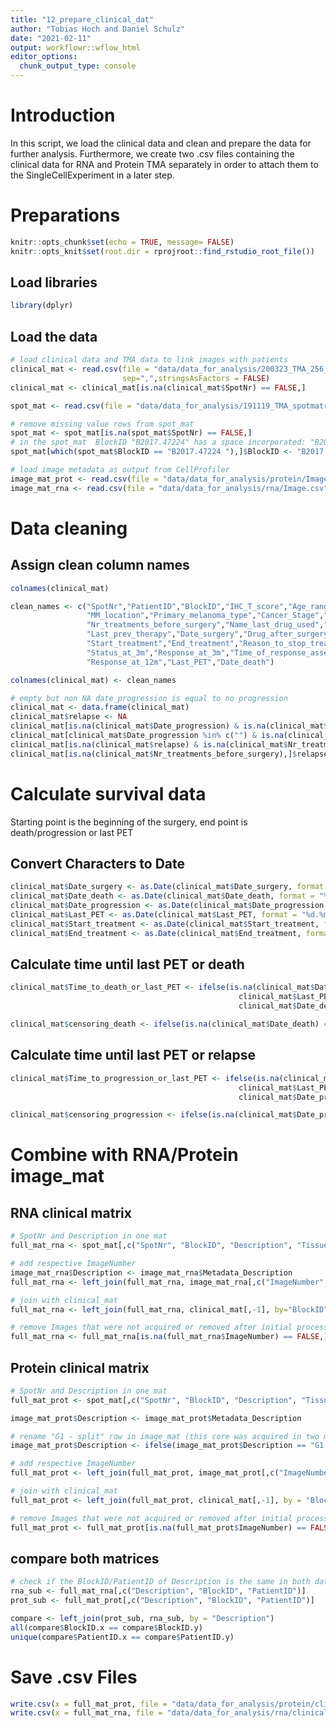 ```yaml
---
title: "12_prepare_clinical_dat"
author: "Tobias Hoch and Daniel Schulz"
date: "2021-02-11"
output: workflowr::wflow_html
editor_options:
  chunk_output_type: console
---
```


# Introduction
In this script, we load the clinical data and clean and prepare the data for further analysis. Furthermore, we create two .csv files containing the clinical data for RNA and Protein TMA separately in order to attach them to the SingleCellExperiment in a later step. 

# Preparations

```r
knitr::opts_chunk$set(echo = TRUE, message= FALSE)
knitr::opts_knit$set(root.dir = rprojroot::find_rstudio_root_file())
```

## Load libraries
```r
library(dplyr)
```

## Load the data

```r
# load clinical data and TMA data to link images with patients
clinical_mat <- read.csv(file = "data/data_for_analysis/200323_TMA_256_clinical_data_March2020.csv",
                         sep=",",stringsAsFactors = FALSE)
clinical_mat <- clinical_mat[is.na(clinical_mat$SpotNr) == FALSE,]

spot_mat <- read.csv(file = "data/data_for_analysis/191119_TMA_spotmatrix.csv", sep= ";",stringsAsFactors = FALSE)

# remove missing value rows from spot_mat
spot_mat <- spot_mat[is.na(spot_mat$SpotNr) == FALSE,]
# in the spot_mat  BlockID "B2017.47224" has a space incorporated: "B2017.47224 ". We will rename this BlockID here.
spot_mat[which(spot_mat$BlockID == "B2017.47224 "),]$BlockID <- "B2017.47224"

# load image metadata as output from CellProfiler
image_mat_prot <- read.csv(file = "data/data_for_analysis/protein/Image.csv", stringsAsFactors = FALSE)
image_mat_rna <- read.csv(file = "data/data_for_analysis/rna/Image.csv", stringsAsFactors = FALSE)
```

# Data cleaning

## Assign clean column names

```r
colnames(clinical_mat)

clean_names <- c("SpotNr","PatientID","BlockID","IHC_T_score","Age_range","Gender",
                 "MM_location","Primary_melanoma_type","Cancer_Stage","Mutation",
                 "Nr_treatments_before_surgery","Name_last_drug_used","Last_sys_treatment_before_surgery",
                 "Last_prev_therapy","Date_surgery","Drug_after_surgery","Treatment_after_surgery","Adjuvant",
                 "Start_treatment","End_treatment","Reason_to_stop_treatment","Date_progression",
                 "Status_at_3m","Response_at_3m","Time_of_response_assesment","Response_at_6m",
                 "Response_at_12m","Last_PET","Date_death")

colnames(clinical_mat) <- clean_names

# empty but non NA date_progression is equal to no progression
clinical_mat <- data.frame(clinical_mat)
clinical_mat$relapse <- NA
clinical_mat[is.na(clinical_mat$Date_progression) & is.na(clinical_mat$Nr_treatments_before_surgery) == FALSE,]$relapse <- "untreated/lost"
clinical_mat[clinical_mat$Date_progression %in% c("") & is.na(clinical_mat$Nr_treatments_before_surgery) == FALSE,]$relapse <- "no relapse"
clinical_mat[is.na(clinical_mat$relapse) & is.na(clinical_mat$Nr_treatments_before_surgery) == FALSE,]$relapse <- "relapse"
clinical_mat[is.na(clinical_mat$Nr_treatments_before_surgery),]$relapse <- "control"
```

# Calculate survival data
Starting point is the beginning of the surgery, end point is death/progression or last PET

## Convert Characters to Date

```r
clinical_mat$Date_surgery <- as.Date(clinical_mat$Date_surgery, format = "%d.%m.%Y")
clinical_mat$Date_death <- as.Date(clinical_mat$Date_death, format = "%d.%m.%Y")
clinical_mat$Date_progression <- as.Date(clinical_mat$Date_progression, format = "%d.%m.%Y")
clinical_mat$Last_PET <- as.Date(clinical_mat$Last_PET, format = "%d.%m.%Y")
clinical_mat$Start_treatment <- as.Date(clinical_mat$Start_treatment, format = "%d.%m.%Y")
clinical_mat$End_treatment <- as.Date(clinical_mat$End_treatment, format = "%d.%m.%Y")
```

## Calculate time until last PET or death

```r
clinical_mat$Time_to_death_or_last_PET <- ifelse(is.na(clinical_mat$Date_death) == TRUE, # if no death, then
                                                   clinical_mat$Last_PET - clinical_mat$Start_treatment, # time to last PET
                                                   clinical_mat$Date_death - clinical_mat$Start_treatment) # else: time to progression

clinical_mat$censoring_death <- ifelse(is.na(clinical_mat$Date_death) == TRUE, 0, 1) # 0: no Death, 1: Death
```

## Calculate time until last PET or relapse

```r
clinical_mat$Time_to_progression_or_last_PET <- ifelse(is.na(clinical_mat$Date_progression) == TRUE, # if no progression, then
                                                   clinical_mat$Last_PET - clinical_mat$Start_treatment, # time to last PET
                                                   clinical_mat$Date_progression - clinical_mat$Start_treatment) # else: time to progression

clinical_mat$censoring_progression <- ifelse(is.na(clinical_mat$Date_progression) == TRUE, 0, 1) # 0: no Relapse, 1: Relapse
```

# Combine with RNA/Protein image_mat

## RNA clinical matrix

```r
# SpotNr and Description in one mat
full_mat_rna <- spot_mat[,c("SpotNr", "BlockID", "Description", "TissueType", "Location")]

# add respective ImageNumber
image_mat_rna$Description <- image_mat_rna$Metadata_Description
full_mat_rna <- left_join(full_mat_rna, image_mat_rna[,c("ImageNumber", "Description")], by = "Description")

# join with clinical_mat
full_mat_rna <- left_join(full_mat_rna, clinical_mat[,-1], by="BlockID")

# remove Images that were not acquired or removed after initial processing (missing on TMA or too bad quality)
full_mat_rna <- full_mat_rna[is.na(full_mat_rna$ImageNumber) == FALSE,]
```

## Protein clinical matrix

```r
# SpotNr and Description in one mat
full_mat_prot <- spot_mat[,c("SpotNr", "BlockID", "Description", "TissueType", "Location")]

image_mat_prot$Description <- image_mat_prot$Metadata_Description

# rename "G1 - split" row in image_mat (this core was acquired in two measurements because the machine stopped due to an error)
image_mat_prot$Description <- ifelse(image_mat_prot$Description == "G1 - split", "G1", image_mat_prot$Description)

# add respective ImageNumber
full_mat_prot <- left_join(full_mat_prot, image_mat_prot[,c("ImageNumber", "Description")], by = "Description")

# join with clinical_mat
full_mat_prot <- left_join(full_mat_prot, clinical_mat[,-1], by = "BlockID")

# remove Images that were not acquired or removed after initial processing (missing on TMA or too bad quality)
full_mat_prot <- full_mat_prot[is.na(full_mat_prot$ImageNumber) == FALSE,]
```

## compare both matrices

```r
# check if the BlockID/PatientID of Description is the same in both data sets
rna_sub <- full_mat_rna[,c("Description", "BlockID", "PatientID")]
prot_sub <- full_mat_prot[,c("Description", "BlockID", "PatientID")]

compare <- left_join(prot_sub, rna_sub, by = "Description")
all(compare$BlockID.x == compare$BlockID.y)
unique(compare$PatientID.x == compare$PatientID.y)
```

# Save .csv Files

```r
write.csv(x = full_mat_prot, file = "data/data_for_analysis/protein/clinical_data_protein.csv", row.names = F)
write.csv(x = full_mat_rna, file = "data/data_for_analysis/rna/clinical_data_RNA.csv", row.names = F)
```


